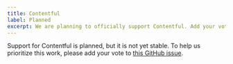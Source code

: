 ```yaml
---
title: Contentful
label: Planned
excerpt: We are planning to officially support Contentful. Add your vote to help us prioritize the work.
---
```


Support for Contentful is planned, but it is not yet stable. To help us prioritize this work, please add your vote to [this GitHub issue](https://github.com/wesbitty/contentlayer/issues/173).
